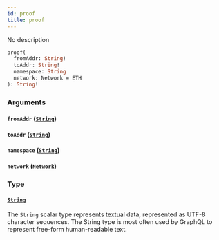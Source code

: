 ```yaml
---
id: proof
title: proof
---
```



No description

```graphql
proof(
  fromAddr: String!
  toAddr: String!
  namespace: String
  network: Network = ETH
): String!
```


### Arguments

#### `fromAddr` ([`String`](/cyberconnect-api/reference/scalars/string))




#### `toAddr` ([`String`](/cyberconnect-api/reference/scalars/string))




#### `namespace` ([`String`](/cyberconnect-api/reference/scalars/string))




#### `network` ([`Network`](/cyberconnect-api/reference/enums/network))




### Type

#### [`String`](/cyberconnect-api/reference/scalars/string) 

The `String` scalar type represents textual data, represented as UTF-8 character sequences. The String type is most often used by GraphQL to represent free-form human-readable text.




